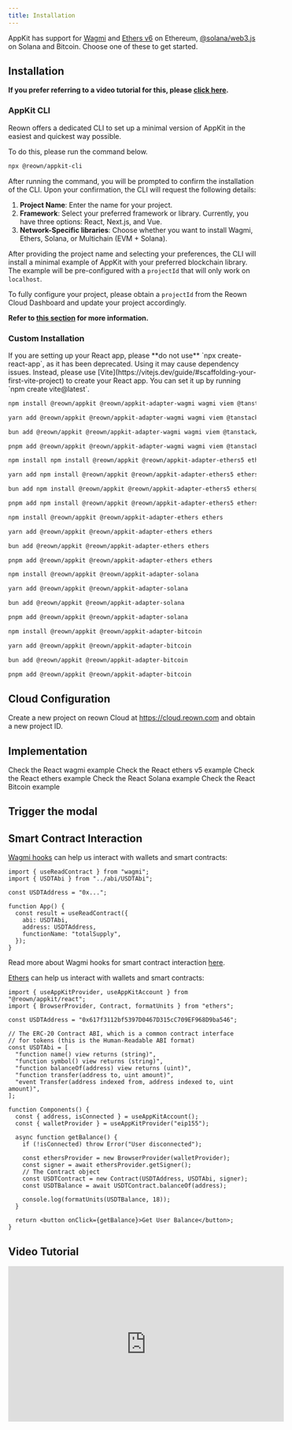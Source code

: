 ```yaml
---
title: Installation
---
```








AppKit has support for [Wagmi](https://wagmi.sh/) and [Ethers v6](https://docs.ethers.org/v6/) on Ethereum, [@solana/web3.js](https://solana-labs.github.io/solana-web3.js/) on Solana and Bitcoin.
Choose one of these to get started.

## Installation

**If you prefer referring to a video tutorial for this, please [click here](#video-tutorial).**

### AppKit CLI

Reown offers a dedicated CLI to set up a minimal version of AppKit in the easiest and quickest way possible.

To do this, please run the command below.

```bash
npx @reown/appkit-cli
```

After running the command, you will be prompted to confirm the installation of the CLI. Upon your confirmation, the CLI will request the following details:

1. **Project Name**: Enter the name for your project.
2. **Framework**: Select your preferred framework or library. Currently, you have three options: React, Next.js, and Vue.
3. **Network-Specific libraries**: Choose whether you want to install Wagmi, Ethers, Solana, or Multichain (EVM + Solana).

After providing the project name and selecting your preferences, the CLI will install a minimal example of AppKit with your preferred blockchain library. The example will be pre-configured with a `projectId` that will only work on `localhost`.

To fully configure your project, please obtain a `projectId` from the Reown Cloud Dashboard and update your project accordingly.

**Refer to [this section](#cloud-configuration) for more information.**

### Custom Installation

<Warning>
  If you are setting up your React app, please **do not use** `npx
  create-react-app`, as it has been deprecated. Using it may cause dependency
  issues. Instead, please use
  [Vite](https://vitejs.dev/guide/#scaffolding-your-first-vite-project) to
  create your React app. You can set it up by running `npm create vite@latest`.
</Warning>

<Tabs>
<Tab title="Wagmi">

<CodeGroup>

```bash npm
npm install @reown/appkit @reown/appkit-adapter-wagmi wagmi viem @tanstack/react-query
```

```bash Yarn
yarn add @reown/appkit @reown/appkit-adapter-wagmi wagmi viem @tanstack/react-query
```

```bash Bun
bun add @reown/appkit @reown/appkit-adapter-wagmi wagmi viem @tanstack/react-query
```

```bash pnpm
pnpm add @reown/appkit @reown/appkit-adapter-wagmi wagmi viem @tanstack/react-query
```

</CodeGroup>

</Tab>
<Tab title="Ethers v5">

<CodeGroup>

```bash npm
npm install npm install @reown/appkit @reown/appkit-adapter-ethers5 ethers@5.7.2
```

```bash Yarn
yarn add npm install @reown/appkit @reown/appkit-adapter-ethers5 ethers@5.7.2
```

```bash Bun
bun add npm install @reown/appkit @reown/appkit-adapter-ethers5 ethers@5.7.2
```

```bash pnpm
pnpm add npm install @reown/appkit @reown/appkit-adapter-ethers5 ethers@5.7.2
```

</CodeGroup>

</Tab>
<Tab title="Ethers">

<CodeGroup>

```bash npm
npm install @reown/appkit @reown/appkit-adapter-ethers ethers
```

```bash Yarn
yarn add @reown/appkit @reown/appkit-adapter-ethers ethers
```

```bash Bun
bun add @reown/appkit @reown/appkit-adapter-ethers ethers
```

```bash pnpm
pnpm add @reown/appkit @reown/appkit-adapter-ethers ethers
```

</CodeGroup>

</Tab>
<Tab title="Solana">

<CodeGroup>

```bash npm
npm install @reown/appkit @reown/appkit-adapter-solana
```

```bash Yarn
yarn add @reown/appkit @reown/appkit-adapter-solana
```

```bash Bun
bun add @reown/appkit @reown/appkit-adapter-solana
```

```bash pnpm
pnpm add @reown/appkit @reown/appkit-adapter-solana
```

</CodeGroup>

</Tab>
<Tab title="Bitcoin">

<CodeGroup>

```bash npm
npm install @reown/appkit @reown/appkit-adapter-bitcoin
```

```bash Yarn
yarn add @reown/appkit @reown/appkit-adapter-bitcoin
```

```bash Bun
bun add @reown/appkit @reown/appkit-adapter-bitcoin
```

```bash pnpm
pnpm add @reown/appkit @reown/appkit-adapter-bitcoin
```

</CodeGroup>

</Tab>
</Tabs>

## Cloud Configuration

Create a new project on reown Cloud at https://cloud.reown.com and obtain a new project ID.

<CloudBanner />

## Implementation

<Tabs>
<Tab title="Wagmi">
<Card title="wagmi Example" href="https://github.com/reown-com/appkit-web-examples/tree/main/react/react-wagmi">
Check the React wagmi example
</Card>

<WagmiImplementation />

</Tab>
<Tab title="Ethers v5">
<Card title="Ethers v5 Example" href="https://github.com/reown-com/appkit-web-examples/tree/main/react/react-ethers5">
Check the React ethers v5 example
</Card>

<Ethers5Implementation />

</Tab>
<Tab title="Ethers">
<Card title="Ethers Example" href="https://github.com/reown-com/appkit-web-examples/tree/main/react/react-ethers">
Check the React ethers example
</Card>

<EthersImplementation />

</Tab>
<Tab title="Solana">
<Card title="Solana Example" href="https://github.com/reown-com/appkit-web-examples/tree/main/react/react-solana">
Check the React Solana example
</Card>

<SolanaImplementation />

</Tab>
<Tab title="Bitcoin">
<Card title="Bitcoin Example" href="https://github.com/reown-com/appkit-web-examples/tree/main/react/react-bitcoin">
Check the React Bitcoin example
</Card>

<BitcoinImplementation />

</Tab>
</Tabs>

## Trigger the modal

<Tabs>
<Tab title="Wagmi">

<WagmiModal />

</Tab>
<Tab title="Ethers v5">

<Ethers5Modal />

</Tab>
<Tab title="Ethers">

<EthersModal />

</Tab>
<Tab title="Solana">

<SolanaModal />

</Tab>
<Tab title="Bitcoin">

<BitcoinModal />

</Tab>
</Tabs>

## Smart Contract Interaction

<Tabs>
<Tab title="Wagmi">

[Wagmi hooks](https://wagmi.sh/react/api/hooks/useReadContract) can help us interact with wallets and smart contracts:

```tsx
import { useReadContract } from "wagmi";
import { USDTAbi } from "../abi/USDTAbi";

const USDTAddress = "0x...";

function App() {
  const result = useReadContract({
    abi: USDTAbi,
    address: USDTAddress,
    functionName: "totalSupply",
  });
}
```

Read more about Wagmi hooks for smart contract interaction [here](https://wagmi.sh/react/hooks/useReadContract).

</Tab>
<Tab title="Ethers">

[Ethers](https://docs.ethers.org/v6/) can help us interact with wallets and smart contracts:

```tsx
import { useAppKitProvider, useAppKitAccount } from "@reown/appkit/react";
import { BrowserProvider, Contract, formatUnits } from "ethers";

const USDTAddress = "0x617f3112bf5397D0467D315cC709EF968D9ba546";

// The ERC-20 Contract ABI, which is a common contract interface
// for tokens (this is the Human-Readable ABI format)
const USDTAbi = [
  "function name() view returns (string)",
  "function symbol() view returns (string)",
  "function balanceOf(address) view returns (uint)",
  "function transfer(address to, uint amount)",
  "event Transfer(address indexed from, address indexed to, uint amount)",
];

function Components() {
  const { address, isConnected } = useAppKitAccount();
  const { walletProvider } = useAppKitProvider("eip155");

  async function getBalance() {
    if (!isConnected) throw Error("User disconnected");

    const ethersProvider = new BrowserProvider(walletProvider);
    const signer = await ethersProvider.getSigner();
    // The Contract object
    const USDTContract = new Contract(USDTAddress, USDTAbi, signer);
    const USDTBalance = await USDTContract.balanceOf(address);

    console.log(formatUnits(USDTBalance, 18));
  }

  return <button onClick={getBalance}>Get User Balance</button>;
}
```

</Tab>
<Tab title="Solana">
  <SolanaPrograms />
</Tab>

</Tabs>

## Video Tutorial

<iframe
  width="560"
  height="315"
  src="https://www.youtube.com/embed/lxTGqXh7LiA?si=1MQMbtqQtM6KSfE0"
  title="YouTube video player"
  frameborder="0"
  allow="accelerometer; autoplay; clipboard-write; encrypted-media; gyroscope; picture-in-picture; web-share"
  referrerpolicy="strict-origin-when-cross-origin"
  allowfullscreen
></iframe>
